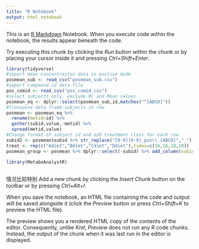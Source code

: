 ```yaml
---
title: "R Notebook"
output: html_notebook
---
```


This is an [R Markdown](http://rmarkdown.rstudio.com) Notebook. When you execute code within the notebook, the results appear beneath the code. 

Try executing this chunk by clicking the *Run* button within the chunk or by placing your cursor inside it and pressing *Ctrl+Shift+Enter*. 

```r
library(tidyverse)
#import mean concentraiton data in postive mode
posmean_sub <- read_csv("posmean_sub.csv")
#import compound id data file
pos_comid <- read_csv("pos_comid.csv")
#select subjects only, exclude QC and Mean values
posmean_eq <- dplyr::select(posmean_sub,id,matches("^[ABCD]"))
#Transpose data frame:subjects in row
posmean <- posmean_eq %>%
  rename(metid=id) %>%
  gather(subid,value,-metid) %>%
  spread(metid,value)
#Change format of subject id and add treatment class for each row
subid2 <- posmean$subid %>% str_replace("[0-9][0-9]_pos\\.[ABCD]","_")
treat <- rep(c("Adiet","Bdiet","Cdiet","Ddiet"),times=c(16,16,18,18))
posmean_group <- posmean %>% dplyr::select(-subid) %>% add_column(subid=subid2,treatment=treat) %>% dplyr::select(subid,treatment,everything())
```

```r
library(MetaboAnalystR)

```

```r



```


情况比较特别
Add a new chunk by clicking the *Insert Chunk* button on the toolbar or by pressing *Ctrl+Alt+I*.

When you save the notebook, an HTML file containing the code and output will be saved alongside it (click the *Preview* button or press *Ctrl+Shift+K* to preview the HTML file).

The preview shows you a rendered HTML copy of the contents of the editor. Consequently, unlike *Knit*, *Preview* does not run any R code chunks. Instead, the output of the chunk when it was last run in the editor is displayed.
